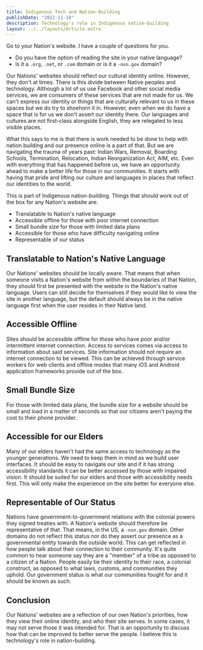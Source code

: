 ```yaml
---
title: Indigenous Tech and Nation-Building
publishDate: "2022-11-18"
description: Technology's role in Indigenous nation-building
layout: ../../layouts/Article.astro
---
```


Go to your Nation's website. I have a couple of questions for you.

- Do you have the option of reading the site in your native language?
- Is it a `.org`, `.net`, or `.com` domain or is it a `-nsn.gov` domain?

Our Nations' websites should reflect our cultural identity online. However, they don't at times. There is this divide between Native peoples and technology. Although a lot of us use Facebook and other social media services, we are consumers of these services that are not made for us. We can't express our identity or things that are culturally relevant to us in these spaces but we do try to shoehorn it in. However, even when we do have a space that is for us we don't assert our identity there. Our languages and cultures are not first-class alongside English, they are relegated to less visible places.

What this says to me is that there is work needed to be done to help with nation building and our presence online is a part of that. But we are navigating the trauma of years past: Indian Wars, Removal, Boarding Schools, Termination, Relocation, Indian Reorganization Act, AIM, etc. Even with everything that has happened before us, we have an opportunity ahead to make a better life for those in our communities. It starts with having that pride and lifting our culture and languages in places that reflect our identities to the world.

This is part of Indigenous nation-building. Things that should work out of the box for any Nation's website are:

- Translatable to Nation's native language
- Accessible offline for those with poor internet connection
- Small bundle size for those with limited data plans
- Accessible for those who have difficulty navigating online
- Representable of our status

## Translatable to Nation's Native Language

Our Nations' websites should be locally aware. That means that when someone visits a Nation's website from within the boundaries of that Nation, they should first be presented with the website in the Nation's native language. Users can still decide for themselves if they would like to view the site in another language, but the default should always be in the native language first when the user resides in their Native land.

## Accessible Offline

Sites should be accessible offline for those who have poor and/or intermittent internet connection. Access to services comes via access to information about said services. Site information should not require an internet connection to be viewed. This can be achieved through service workers for web clients and offline modes that many iOS and Android application frameworks provide out of the box.

## Small Bundle Size

For those with limited data plans, the bundle size for a website should be small and load in a matter of seconds so that our citizens aren't paying the cost to their phone provider.

## Accessible for our Elders

Many of our elders haven't had the same access to technology as the younger generations. We need to keep them in mind as we build user interfaces. It should be easy to navigate our site and if it has strong accessibility standards it can be better accessed by those with impaired vision. It should be suited for our elders and those with accessibility needs first. This will only make the experience on the site better for everyone else.

## Representable of Our Status

Nations have government-to-government relations with the colonial powers they signed treaties with. A Nation's website should therefore be representative of that. That means, in the US, a `-nsn.gov` domain. Other domains do not reflect this status nor do they assert our presence as a governmental entity towards the outside world. This can get reflected in how people talk about their connection to their community. It's quite common to hear someone say they are a "member" of a tribe as opposed to a citizen of a Nation. People easily tie their identity to their race, a colonial construct, as opposed to what laws, customs, and communities they uphold. Our government status is what our communities fought for and it should be known as such.

## Conclusion

Our Nations' websites are a reflection of our own Nation's priorities, how they view their online identity, and who their site serves. In some cases, it may not serve those it was intended for. That is an opportunity to discuss how that can be improved to better serve the people. I believe this is technology's role in nation-building.
